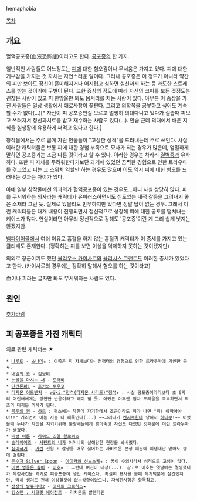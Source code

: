 hemaphobia

[[목차]]
== 개요 ==
혈액공포증(血液恐怖症)이라고도 한다. [[공포증]]의 한 가지. 

일반적인 사람들도 어느정도는 [[피]]에 대한 혐오감이나 무서움은 가지고 있다. 피에 대한 거부감을 가지는 것 자체는 자연스러운 일이다. 그러나 공포증은 이 정도가 아니라 약간의 피만 보아도 정신이 혼미해지거나 어지럽고 심하면 실신까지 하는 등 과도한 스트레스를 받는 것이기에 구별이 된다. 또한 증상의 정도에 따라 자신의 코피를 보든 것정도는 괜찮은 사람이 있고 피 한방울만 봐도 몸서리를 치는 사람이 있다. 아무튼 이 증상을 가진 사람들은 일상 생활에서 애로사항이 꽃핀다. 그리고 의학쪽을 공부하고 싶어도 계속할 수가 없다(…)[* 자신이 피 공포증인걸 모르고 멀쩡히 의대다니고 있다가 실습때 피보고 쓰러져서 정신과치료를 받고 재수하는 사람도 있다(...). 안습 근데 의대에서 배운 지식을 실생활에 유용하게 써먹고 있다고 한다.]

창작물에서는 주로 곱게 자란 인물들이 "고상한 성격"을 드러내는데 주로 쓰인다. 사실 이러한 캐릭터들은 보통 피에 대한 경험 부족으로 묘사가 되는 경우가 많은데, 엄밀하게 말하면 공포증과는 조금 다른 것이라고 할 수 있다. 이러한 경우는 차라리 [[결벽증]]과 유사하다. 또한 피 자체를 두려워한다기보단 과거에 있었던 끔찍한 경험으로 인한 트라우마를 겪고있고 피는 그 스위치 역할만 하는 경우도 많으며 이도 역시 피에 대한 혐오를 드러내는 것과는 차이가 있다.

아예 일부 창작물에선 외과의가 혈액공포증이 있는 경우도...아니 사실 상당히 많다. 피를 무서워하는 의사라는 캐릭터가 유머러스하면서도 심도있는 내적 갈등을 그려내기 좋은 소재라 그런 듯. 실제로 있을리도 만무하지만 있다면 정말 답이 없는 경우. 그래서 이런 캐릭터들은 대개 내용이 진행되면서 정신적으로 성장해 피에 대한 공포를 떨쳐내는 케이스가 많다. 현실이라면 아무리 정신적으로 강해도 '공포증'이란 게 그리 쉽게 낫지는 않겠지만.

[[뱀파이어]]물에서 여러 이유로 흡혈을 하지 않는 흡혈귀 캐릭터가 이 증세를 가지고 있는 클리셰도 존재한다. (정확히는 피를 보면 이성을 억제하지 못하는 것이겠지만)

의외로 장군이기도 했던 [[율리우스 카이사르]]와 [[율리시스 그랜트]]도 이러한 증세가 있었다고 한다. (카이사르의 경우에는 정확히 말해서 혐오를 하는 것이라고)

血이나 피라는 글자만 봐도 무서워하는 사람도 있다.

== 원인 ==
[[추가바람]]

== 피 공포증을 가진 캐릭터 ==
의료 관련 캐릭터는 ★

 * [[나루토]] - [[츠나데]]★ : 이쪽은 피 자체보다는 전쟁터의 경험으로 인한 트라우마에 기인한 공포.
 * [[내일의 죠]] - [[김용비]]
 * [[눈물을 마시는 새]] - [[도깨비]]
 * [[단간론파1]] - [[후카와 토우코]]
 * [[디지몬 어드벤처]] - [[wiki:"정석(디지몬 시리즈)"정석]]★ : 사실 공포증이라기보다 초 6짜리 어린애에게는 당연한 반응이라고 해야 할 듯. 어쨌든 이후엔 점차 두려움을 극복하면서 최초의 디지몬 의사가 된다.
 * [[북두의 권]] - [[하트]] : 평소에는 착한데 자기한테서 조금이라도 피가 나면 "피! 아파아아아!!" 거리면서 이놈 저놈 다 패죽인다(...) ~~그러다가 [[켄시로]]한테 당해서 [[히데부]]!~~ 어렸을때 누나가 자신을 지키기위해 불량배들에게 맞아죽고 자신도 다쳤던 것때문에 이런 트라우마가 생겼다.
 * [[빅뱅 이론]] - [[하워드 조엘 왈로위츠]]
 * [[슬레이어즈]] - [[서펜트의 나가]] 어머니의 살해당한 현장을 봐버렸다.
 * [[십이국기]] - [[기린]] 전원 : 살생을 매우 싫어하는 자비로운 본성 때문에 피냄새만 맡아도 병에 걸린다.
 * [[은수저 Silver Spoon]] - [[아이카와 신노스케]]★ : 꿈이 수의사라서 심적으로 고생이 많다. 
 * [[이런 영웅은 싫어]] - [[이호]]★ : 그런데 여친이 내장(...). 참고로 이호는 옛날에는 멀쩡했다가 특정사건을 계기로 피공포증이 생긴 케이스다. 확실히 묘사를 볼때 특기덕분에 살긴했지만, 딱히 생겨도 전혀 이상할것이 없는상황이었으니. 자세한사항은 항목참고.
 * [[전장의 발큐리아2]] - [[코제트 코르하스]]★
 * [[킹스맨 : 시크릿 에이전트]] - 리치몬드 발렌타인
